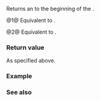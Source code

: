 {{cpp/ranges/concat_view/title|begin}}
{{cpp/ranges/concat_view/navbar}}
{{dcl begin}}
{{dcl|num=1|since=c++26|
constexpr /*iterator*/&lt;false&gt; begin()
    requires (!(/*simple-view*/&lt;Views&gt; &amp;&amp; ...));
}}
{{dcl|num=2|since=c++26|
constexpr /*iterator*/&lt;true&gt; begin() const
    requires (ranges::range&lt;const Views&gt; &amp;&amp; ...) &amp;&amp;
                 /*concatable*/&lt;const Views...&gt;;
}}
{{dcl end}}

Returns an {{rlp|iterator}} to the beginning of the {{rlpt|/|concat_view}}.

@1@ Equivalent to {{box|
{{rlpi|iterator}}{{sep}}{{c/core|&lt;false&gt; it(this, std::in_place_index&lt;0&gt;,}}&lt;br&gt;{{nbspt|19}}{{c/core|ranges::begin(std::get&lt;0&gt;(}}{{rlpsi|/#views_}}{{sep}}{{c/core|)));}}&lt;br&gt;{{c/core|it.template}}{{nbspt}}{{lsi|cpp/ranges/concat_view/iterator/helpers#satisfy}}{{sep}}{{c/core|&lt;0&gt;();}}&lt;br&gt;{{c/core|return it;}}}}.

@2@ Equivalent to {{box|
{{rlpi|iterator}}{{sep}}{{c/core|&lt;true&gt; it(this, std::in_place_index&lt;0&gt;,}}&lt;br&gt;{{nbspt|18}}{{c/core|ranges::begin(std::get&lt;0&gt;(}}{{rlpsi|/#views_}}{{sep}}{{c/core|)));}}&lt;br&gt;{{c/core|it.template}}{{nbspt}}{{lsi|cpp/ranges/concat_view/iterator/helpers#satisfy}}{{sep}}{{c/core|&lt;0&gt;();}}&lt;br&gt;{{c/core|return it;}}}}.

===Return value===
As specified above.

===Example===
{{example
|The preliminary version can be checked out on [https://godbolt.org/z/ffoo7o3f5 Compiler Explorer].
|code=
#include &lt;ranges&gt;
#include &lt;string_view&gt;
using namespace std::literals;

int main()
{
    static constexpr auto c = {"🐱", "🐶"};
    static constexpr auto a = {"🤡"sv};
    static constexpr auto t = {"💚"sv};
    static constexpr auto cat{std::views::concat(c, a, t)};
    static_assert(*cat.begin() == "\U0001F431" and
                  cat.begin()[1] == "🐶" and
                  *(cat.begin() + 2) == "\N{CLOWN FACE}");
}
}}

===See also===
{{dsc begin}}
{{dsc inc|cpp/ranges/adaptor/dsc end|concat_view}}
{{dsc inc|cpp/ranges/dsc begin}}
{{dsc end}}

{{langlinks|de|es|fr|it|ja|pt|ru|zh}}
